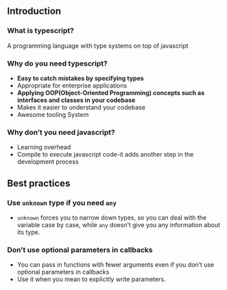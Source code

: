 ## Introduction

### What is typescript?

A programming language with type systems on top of javascript

### Why do you need typescript?

- **Easy to catch mistakes by specifying types**
- Appropriate for enterprise applications
- **Applying OOP(Object-Oriented Programming) concepts such as interfaces and classes in your codebase**
- Makes it easier to understand your codebase
- Awesome tooling System

### Why don’t you need javascript?

- Learning overhead
- Compile to execute javascript code-it adds another step in the development process

## Best practices

### Use `unknown` type if you need `any`

- `unknown` forces you to narrow down types, so you can deal with the variable case by case, while `any` doesn’t give you any information about its type.

### Don’t use optional parameters in callbacks

- You can pass in functions with fewer arguments even if you don’t use optional parameters in callbacks
- Use it when you mean to explicitly write parameters.
